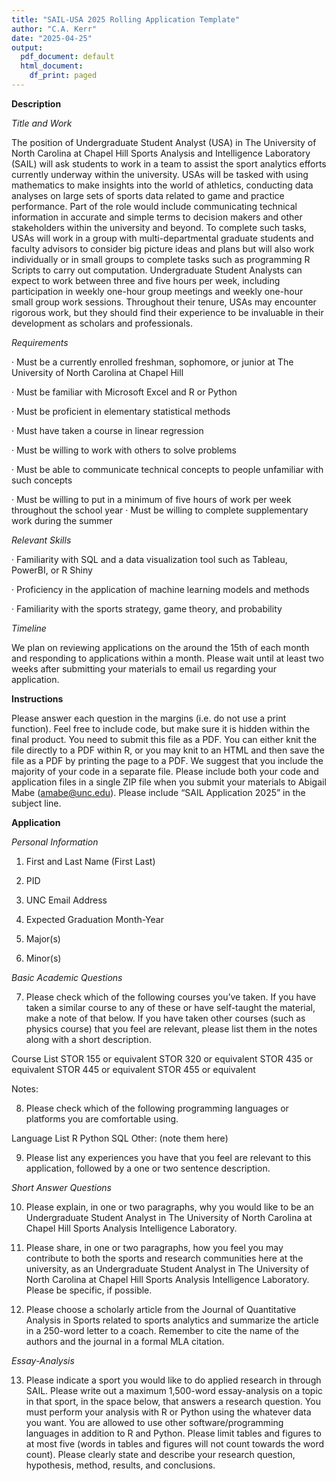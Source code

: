 ```yaml
---
title: "SAIL-USA 2025 Rolling Application Template"
author: "C.A. Kerr"
date: "2025-04-25"
output:
  pdf_document: default
  html_document:
    df_print: paged
---
```


**Description**

*Title and Work*

The position of Undergraduate Student Analyst (USA) in The University of North Carolina at Chapel Hill Sports Analysis and Intelligence Laboratory (SAIL) will ask students to work in a team to assist the sport analytics efforts currently underway within the university. USAs will be tasked with using mathematics to make insights into the world of athletics, conducting data analyses on large sets of sports data related to game and practice performance. Part of the role would include communicating technical information in accurate and simple terms to decision makers and other stakeholders within the university and beyond. To complete such tasks, USAs will work in a group with multi-departmental graduate students and faculty advisors to consider big picture ideas and plans but will also work individually or in small groups to complete tasks such as programming R Scripts to carry out computation. Undergraduate Student Analysts can expect to work between three and five hours per week, including participation in weekly one-hour group meetings and weekly one-hour small group work sessions. Throughout their tenure, USAs may encounter rigorous work, but they should find their experience to be invaluable in their development as scholars and professionals.

*Requirements*

· Must be a currently enrolled freshman, sophomore, or junior at The University of North Carolina at Chapel Hill

· Must be familiar with Microsoft Excel and R or Python

· Must be proficient in elementary statistical methods

· Must have taken a course in linear regression

· Must be willing to work with others to solve problems

· Must be able to communicate technical concepts to people unfamiliar with such concepts

· Must be willing to put in a minimum of five hours of work per week throughout the school year · Must be willing to complete supplementary work during the summer

*Relevant Skills*

· Familiarity with SQL and a data visualization tool such as Tableau, PowerBI, or R Shiny

· Proficiency in the application of machine learning models and methods

· Familiarity with the sports strategy, game theory, and probability

*Timeline*

We plan on reviewing applications on the around the 15th of each month and responding to applications within a month. Please wait until at least two weeks after submitting your materials to email us regarding your application.

**Instructions**

Please answer each question in the margins (i.e. do not use a print function). Feel free to include code, but make sure it is hidden within the final product. You need to submit this file as a PDF. You can either knit the file directly to a PDF within R, or you may knit to an HTML and then save the file as a PDF by printing the page to a PDF. We suggest that you include the majority of your code in a separate file. Please include both your code and application files in a single ZIP file when you submit your materials to Abigail Mabe ([amabe\@unc.edu](mailto:amabe@unc.edu){.email}). Please include "SAIL Application 2025" in the subject line.

\newpage

**Application**

*Personal Information*

1.  First and Last Name (First Last)

2.  PID

3.  UNC Email Address

4.  Expected Graduation Month-Year

5.  Major(s)

6.  Minor(s)

*Basic Academic Questions*

7.  Please check which of the following courses you've taken. If you have taken a similar course to any of these or have self-taught the material, make a note of that below. If you have taken other courses (such as physics course) that you feel are relevant, please list them in the notes along with a short description.

Course List \newline
[] STOR 155 or equivalent \newline 
[] STOR 320 or equivalent \newline
[] STOR 435 or equivalent \newline
[] STOR 445 or equivalent \newline
[] STOR 455 or equivalent \newline

Notes:

8.  Please check which of the following programming languages or platforms you are comfortable using.

Language List \newline
[] R \newline 
[] Python \newline
[] SQL \newline
[] Other: (note them here) \newline

9.  Please list any experiences you have that you feel are relevant to this application, followed by a one or two sentence description. 

*Short Answer Questions*

10. Please explain, in one or two paragraphs, why you would like to be an Undergraduate Student Analyst in The University of North Carolina at Chapel Hill Sports Analysis Intelligence Laboratory.

11. Please share, in one or two paragraphs, how you feel you may contribute to both the sports and research communities here at the university, as an Undergraduate Student Analyst in The University of North Carolina at Chapel Hill Sports Analysis Intelligence Laboratory. Please be specific, if possible.

12. Please choose a scholarly article from the Journal of Quantitative Analysis in Sports related to sports analytics and summarize the article in a 250-word letter to a coach. Remember to cite the name of the authors and the journal in a formal MLA citation.

*Essay-Analysis*

13. Please indicate a sport you would like to do applied research in through SAIL. Please write out a maximum 1,500-word essay-analysis on a topic in that sport, in the space below, that answers a research question. You must perform your analysis with R or Python using the whatever data you want. You are allowed to use other software/programming languages in addition to R and Python. Please limit tables and figures to at most five (words in tables and figures will not count towards the word count). Please clearly state and describe your research question, hypothesis, method, results, and conclusions.
